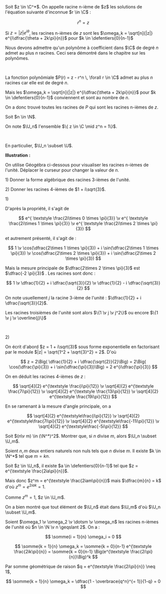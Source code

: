 


<Item type='defprop' titre="racine nième d'un nombre complexe" searchDesc="racine carrée">
Soit $z \in \C^*$. On appelle racine n-ième de $z$ les solutions de l'équation suivante d'inconnue $r \in \C$ :

$$ 
r^n = z 
$$

Si $z = |z|e^{i \theta}$, les racines n-ièmes de $z$ sont les $\omega_k = \sqrt[n]{|z|} e^{i\dfrac{\theta + 2k\pi}{n}}$ pour $k \in \defentiers{0}{n-1}$
</Item>

<Hideable type='démonstration' titre=''>

Nous devons admettre qu'un polynôme à coefficient dans $\C$ de degré $n$ admet au plus $n$ racines. Ceci sera démontré dans le chapitre sur les polynômes.

<br/>

La fonction polynômiale $P(r) = z - r^n \, \forall r \in \C$ admet au plus $n$ racines car elle est de degré $n$. 

Mais les $\omega_k = \sqrt[n]{|z|} e^{i\dfrac{\theta + 2k\pi}{n}}$ pour $k \in \defentiers{0}{n-1}$ conviennent et sont au nombre de $n$. 

On a donc trouvé toutes les racines de $P$ qui sont les racines n-ièmes de $z$.
</Hideable>

<Item type='definition' titre="racines nièmes de l'unité" searchDesc="complexe 1">
Soit $n \in \N$. 

On note $\U_n$ l'ensemble $\{ z \in \C \mid z^n = 1\}$. 

<br/>

En particulier, $\U_n \subset \U$.
</Item>

**Illustration :**
<Fil>

On utilise Géogébra ci-dessous pour visualiser les racines n-ièmes de l'unité. Déplacer le curseur pour changer la valeur de $n$.
<Racinesunite></Racinesunite>

</Fil>

<Exercice titre='racines n-ièmes'>

1\) Donner la forme algébrique des racines 3-ièmes de l'unité.

2\) Donner les racines 4-ièmes de $1 + i\sqrt{3}$.
</Exercice>

<Hideable type='solution' titre=''>

1\) 
<Indent>

D'après la propriété, il s'agit de 

$$
e^{ \textstyle \frac{2i\times 0 \times \pi}{3}} \v e^{ \textstyle \frac{2i\times 1 \times \pi}{3}} \v e^{ \textstyle \frac{2i\times 2 \times \pi}{3}}
$$

et autrement présenté, il s'agit de :

$$
1 \v \cos(\dfrac{2\times 1 \times \pi}{3}) + i \sin(\dfrac{2\times 1 \times \pi}{3}) \v \cos(\dfrac{2\times 2 \times \pi}{3}) + i \sin(\dfrac{2\times 2 \times \pi}{3})
$$

Mais la mesure principale de $\dfrac{2\times 2 \times \pi}{3}$ est $\dfrac{-2 \pi}{3}$ . Les racines sont donc :

$$
1 \v \dfrac{1}{2} + i \dfrac{\sqrt{3}}{2} \v \dfrac{1}{2} - i \dfrac{\sqrt{3}}{2}
$$

On note usuellement $j$ la racine $3$-ième de l'unité : $\dfrac{1}{2} + i \dfrac{\sqrt{3}}{2}$. 

Les racines troisièmes de l'unité sont alors $\{1 \v j \v j^2\}$ ou encore $\{1 \v j \v \overline{j}\}$
</Indent>

<br/>

2\) 
<Indent> 

On écrit d'abord $z = 1 + i\sqrt{3}$ sous forme exponentielle en factorisant par le module $|z| = \sqrt{1^2 + \sqrt{3}^2} = 2$. D'où 

$$
z = 2\Big( \dfrac{1}{2} + i \dfrac{\sqrt{2}}{2}\Big) = 2\Big( \cos(\dfrac{\pi}{3}) + i \sin(\dfrac{\pi}{3})\Big) = 2 e^{i\dfrac{\pi}{3}}
$$

On en déduit les racines 4-ièmes de $z$ : 

$$ 
\sqrt[4]{2} e^{\textstyle \frac{i\pi}{12}} \v \sqrt[4]{2} e^{\textstyle \frac{7i\pi}{12}} \v \sqrt[4]{2} e^{\textstyle \frac{13i\pi}{12}} \v \sqrt[4]{2} e^{\textstyle \frac{19i\pi}{12}}
$$ 

En se ramenant à la mesure d'angle principale, on a 

$$ 
\sqrt[4]{2} e^{\textstyle\frac{i\pi}{12}} \v \sqrt[4]{2} e^{\textstyle\frac{7i\pi}{12}} \v \sqrt[4]{2} e^{\textstyle\frac{-11i\pi}{12}} \v \sqrt[4]{2} e^{\textstyle\frac{-5i\pi}{12}}
$$

</Indent>
</Hideable>


<Exercice titre="inclusions des ensembles des racines de l'unité">

Soit $(n\v m) \in (\N^*)^2$. Montrer que, si $n$ divise $m$, alors $\U_n \subset \U_m$.
</Exercice>

<Hideable type='solution' titre=''>

Soient $n,m$ deux entiers naturels non nuls tels que $n$ divise $m$. Il existe $k \in \N^*$ tel que  $m = kn$.

Soit $z \in \U_n$, il existe $a \in \defentiers{0}{n-1}$ tel que $z = e^{\textstyle \frac{2ia\pi}{n}}$. 

Mais donc $z^m = e^{\textstyle \frac{2iam\pi}{n}}$ mais $\dfrac{m}{n} = k$ d'où $z^m = e^{2iak} = 1$. 

Comme $z^m = 1$, $z \in \U_m$. 

On a bien montré que tout élément de $\U_n$ était dans $\U_m$ d'où $\U_n \subset \U_m$.
</Hideable>


<Item type='proposition' titre="somme des racines de l'unité" searchDesc="1 un">

Soient $\omega_1 \v \omega_2 \v \dotsm \v \omega_n$ les racines n-ièmes de l'unité où $n \in \N \v n \geqslant 2$. On a :

$$
\somme{i = 1}{n} \omega_i = 0
$$
</Item>

<Hideable type='dmonstration' titre=''>

$$
\somme{k = 1}{n} \omega_k = \somme{k = 0}{n-1} e^{\textstyle \frac{2ik\pi}{n}} = \somme{k = 0}{n-1} \Big(e^{\textstyle \frac{2i\pi}{n}}\Big)^k 
$$

Par somme géométrique de raison $q = e^{\textstyle \frac{2i\pi}{n}} \neq 1$, 

$$
\somme{k = 1}{n} \omega_k = \dfrac{1 - \overbrace{q^n}^{= 1}}{1-q} = 0
$$
</Hideable>
